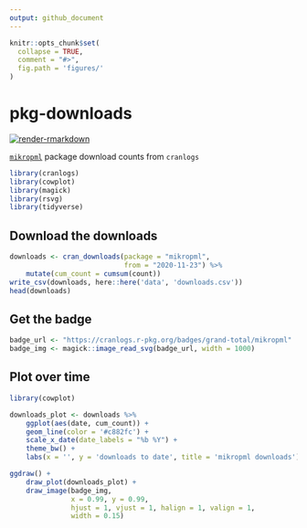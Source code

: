 ```yaml
---
output: github_document
---
```


<!-- README.md is generated from README.Rmd. Please edit that file -->

```r
knitr::opts_chunk$set(
  collapse = TRUE,
  comment = "#>",
  fig.path = 'figures/'
)
```

# pkg-downloads

<!-- badges: start -->
[![render-rmarkdown](https://github.com/kelly-sovacool/pkg-downloads/workflows/render-rmarkdown/badge.svg)](https://github.com/kelly-sovacool/pkg-downloads/actions)
<!-- badges: end -->

[`mikropml`](https://github.com/SchlossLab/mikropml) package download counts from `cranlogs`

```r
library(cranlogs)
library(cowplot)
library(magick)
library(rsvg)
library(tidyverse)
```


## Download the downloads

```r
downloads <- cran_downloads(package = "mikropml",
                            from = "2020-11-23") %>%
    mutate(cum_count = cumsum(count))
write_csv(downloads, here::here('data', 'downloads.csv'))
head(downloads)
```

## Get the badge

```r
badge_url <- "https://cranlogs.r-pkg.org/badges/grand-total/mikropml"
badge_img <- magick::image_read_svg(badge_url, width = 1000)
```

## Plot over time

```r
library(cowplot)

downloads_plot <- downloads %>% 
    ggplot(aes(date, cum_count)) + 
    geom_line(color = '#c882fc') + 
    scale_x_date(date_labels = "%b %Y") + 
    theme_bw() + 
    labs(x = '', y = 'downloads to date', title = 'mikropml downloads')

ggdraw() +
    draw_plot(downloads_plot) +
    draw_image(badge_img, 
               x = 0.99, y = 0.99, 
               hjust = 1, vjust = 1, halign = 1, valign = 1,
               width = 0.15)
```

